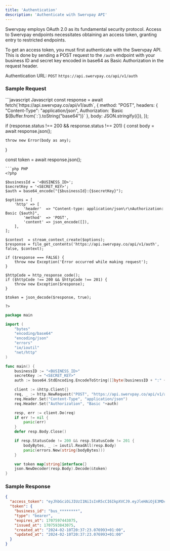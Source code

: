 ```yaml
---
title: 'Authentication'
description: 'Authenticate with Swervpay API'
---
```


Swervpay employs OAuth 2.0 as its fundamental security protocol. Access to Swervpay endpoints necessitates obtaining an access token, granting entry to restricted endpoints.

To get an access token, you must first authenticate with the Swervpay API. This is done by sending a POST request to the `/auth` endpoint with your business ID and secret key encoded in base64 as Basic Authorization in the request header.

<Info>Authentication URL: `POST` `https://api.swervpay.co/api/v1/auth`</Info>

### Sample Request

<CodeGroup>
```javascript Javascript
const response = await fetch(`https://api.swervpay.co/api/v1/auth`, {
    method: "POST",
    headers: {
        "Content-Type": "application/json",
        Authorization:  `Basic ${Buffer.from(`<BUSINESS_ID>:<SECRET_KEY>`).toString("base64")}`
    },
    body: JSON.stringify({}),
});

if (response.status !== 200 && response.status !== 201) {
    const body = await response.json();

    throw new Error(body as any);
}

const token = await response.json();
```
```php PHP
<?php

$businessId = '<BUSINESS_ID>';
$secretKey = '<SECRET_KEY>';
$auth = base64_encode("{$businessId}:{$secretKey}");

$options = [
    'http' => [
        'header'  => "Content-type: application/json\r\nAuthorization: Basic {$auth}",
        'method'  => 'POST',
        'content' => json_encode([]),
    ],
];

$context  = stream_context_create($options);
$response = file_get_contents('https://api.swervpay.co/api/v1/auth', false, $context);

if ($response === FALSE) {
    throw new Exception('Error occurred while making request');
}

$httpCode = http_response_code();
if ($httpCode !== 200 && $httpCode !== 201) {
    throw new Exception($response);
}

$token = json_decode($response, true);

?>
```
```go Go
package main

import (
    "bytes"
    "encoding/base64"
    "encoding/json"
    "errors"
    "io/ioutil"
    "net/http"
)

func main() {
    businessID := "<BUSINESS_ID>"
    secretKey := "<SECRET_KEY>"
    auth := base64.StdEncoding.EncodeToString([]byte(businessID + ":" + secretKey))

    client := &http.Client{}
    req, _ := http.NewRequest("POST", "https://api.swervpay.co/api/v1/auth", bytes.NewBuffer([]byte("{}")))
    req.Header.Set("Content-Type", "application/json")
    req.Header.Set("Authorization", "Basic "+auth)

    resp, err := client.Do(req)
    if err != nil {
        panic(err)
    }
    defer resp.Body.Close()

    if resp.StatusCode != 200 && resp.StatusCode != 201 {
        bodyBytes, _ := ioutil.ReadAll(resp.Body)
        panic(errors.New(string(bodyBytes)))
    }

    var token map[string]interface{}
    json.NewDecoder(resp.Body).Decode(&token)
}
```
</CodeGroup>

### Sample Response

```json Response
{
  "access_token": "eyJhbGciOiJIUzI1NiIsInR5cCI6IkpXVCJ9.eyJleHAiOjE3MDc1OTc0NDMsImlhdCI6MTcwNzU5Mzg0MywiaXNzIjoiU3dlcnZwYXkiLCJpZCI6ImJ1c19tdml1TlNNS2k3NHZUWTh5dmZQNm5RIiwidGtuIjp7InR5cCI6ImJlYXJlciIsImlkIjoiZGY2OTNjY2MtM2YwYy00NDAwLWE0YTQtMmM1YjE4YjBjZTNiIn19.53eKLonZZ8zvC_i2M_P4sQfZlmc7x-bSc8J95TCtIwY",
  "token": {
    "business_id": "bus_********",
    "type": "bearer",
    "expires_at": 1707597443075,
    "issued_at": 1707593843075,
    "created_at": "2024-02-10T20:37:23.076993+01:00",
    "updated_at": "2024-02-10T20:37:23.076993+01:00"
  }
}
```